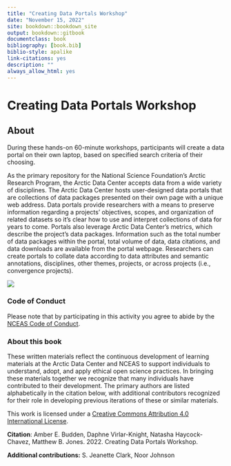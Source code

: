 ```yaml
--- 
title: "Creating Data Portals Workshop"
date: "November 15, 2022"
site: bookdown::bookdown_site
output: bookdown::gitbook
documentclass: book
bibliography: [book.bib]
biblio-style: apalike
link-citations: yes
description: ""
always_allow_html: yes
---
```


# Creating Data Portals Workshop {-#open-science}

## About {-}

During these hands-on 60-minute workshops, participants will create a data portal on their own laptop, based on specified search criteria of their choosing. 

As the primary repository for the National Science Foundation’s Arctic Research Program, the Arctic Data Center accepts data from a wide variety of disciplines. The Arctic Data Center hosts user-designed data portals that are collections of data packages presented on their own page with a unique web address. Data portals provide researchers with a means to preserve information regarding a projects’ objectives, scopes, and organization of related datasets so it’s clear how to use and interpret collections of data for years to come. Portals also leverage Arctic Data Center’s metrics, which describe the project’s data packages. Information such as the total number of data packages within the portal, total volume of data, data citations, and data downloads are available from the portal webpage. Researchers can create portals to collate data according to data attributes and semantic annotations, disciplines, other themes, projects, or across projects (i.e., convergence projects). 


![](images/arctic-data-center.png)


### Code of Conduct {-}
Please note that by participating in this activity you agree to abide by the [NCEAS Code of Conduct](https://www.nceas.ucsb.edu/sites/default/files/2021-11/NCEAS_Code-of-Conduct_Nov2021_0.pdf). 


### About this book {-}

These written materials reflect the continuous development of learning materials at the Arctic Data Center and NCEAS to support individuals to understand, adopt, and apply ethical open science practices. In bringing these materials together we recognize that many individuals have contributed to their development. The primary authors are listed alphabetically in the citation below, with additional contributors recognized for their role in developing previous iterations of these or similar materials.

This work is licensed under a [Creative Commons Attribution 4.0 International License](http://creativecommons.org/licenses/by/4.0/).

**Citation**: Amber E. Budden,  Daphne Virlar-Knight, Natasha Haycock-Chavez, Matthew B. Jones. 2022. Creating Data Portals Workshop.

**Additional contributions:** S. Jeanette Clark, Noor Johnson
